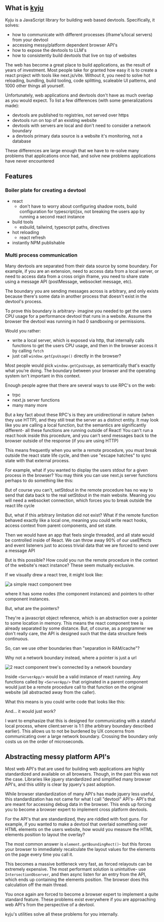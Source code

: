 
## What is [kyju](https://github.com/RobPruzan/kyju)

Kyju is a JavaScript library for building web based devtools. Specifically, it solves:

- how to communicate with different processes (iframe's/local servers) from your devtool
- accessing messy/platform dependent browser API's
- how to expose the devtools to LLM's
- how to consistently build devtools that live on top of websites

The web has become a great place to build applications, as the result of years of investment. Most people take for granted how easy it is to create a react project with tools like next.js/vite. Without it, you need to solve hot reloading, bundling, build tooling, code splitting, scaleable UI patterns, and 1000 other things all yourself.

Unfortunately, web applications and devtools don't have as much overlap as you would expect. To list a few differences (with some generalizations made):

- devtools are published to registries, not served over https
- devtools run on top of an existing website
- devtools with servers are local and don't need to consider a network boundary
- a devtools primary data source is a website it's monitoring, not a database

These differences are large enough that we have to re-solve many problems that applications once had, and solve new problems applications have never encountered

## Features

### Boiler plate for creating a devtool

- react
  - don't have to worry about configuring shadow roots, build configuration for typescript/jsx, not breaking the users app by running a second react instance
- build tools
  - esbuild, tailwind, typescript paths, directives
- hot reloading
  - react refresh
- instantly NPM publishable

### Multi process communication

Many devtools are separated from their data source by some boundary. For example, if you are an extension, need to access data from a local server, or need to access data from a cross origin iframe, you need to share state using a message API (postMessage, websocket message, etc).

The boundary you are sending messages across is arbitrary, and only exists because there's some data in another process that doesn't exist in the devtool's process.

To prove this boundary is arbitrary- imagine you needed to get the users CPU usage for a performance devtool that runs in a website. Assume the browser the devtool was running in had 0 sandboxing or permissions.

Would you rather:

- write a local server, which is exposed via http, that internally calls functions to get the users CPU usage, and then in the browser access it by calling `fetch`
- just call `window.getCpuUsage()` directly in the browser?

Most people would pick `window.getCpuUsage`, as semantically that's exactly what you're doing. The boundary between your browser and the operating system isn't important in this context.

Enough people agree that there are several ways to use RPC's on the web:

- trpc
- next.js server functions
- many many more

But a key fact about these RPC's is they are unidirectional in nature (when they use HTTP), and they still treat the server as a distinct entity. It may look like you are calling a local function, but the semantics are significantly different- all these functions are running outside of React! You can't run a react hook inside this procedure, and you can't send messages back to the browser outside of the response (if you are using HTTP)

This means frequently when you write a remote procedure, you must break outside the react state life cycle, and then use "escape hatches" to sync state with that external process.

For example, what if you wanted to display the users stdout for a given process in the browser? You may think you can use next.js server functions perhaps to do something like this:

<SuspenseEditor
  filePath="./app/blog/(articles)/zenbu-devlog-8/snippets/2.tsx"
  noCheck
/>

But of course you can't, setStdout in the remote procedure has no way to send that data back to the real setStdout in the main website. Meaning you will need a websocket connection, which forces you to break outside the react life cycle

But, what if this arbitrary limitation did not exist? What if the remote function behaved exactly like a local one, meaning you could write react hooks, access context from parent components, and set state.

Then we would have an app that feels single threaded, and all state would be controlled inside of React. We can throw away 90% of our useEffects and event listeners just to access trivial data that we are forced to send over a message API

But is this possible? How could you run the remote procedure in the context of the website's react instance? These seem mutually exclusive.

If we visually drew a react tree, it might look like:

<Image
  src="/devlog/8/pointer.png"
  alt="a simple react component tree"
  width={400}
  height={200}
/>

where it has some nodes (the component instances) and pointers to other component instances.

But, what are the pointers?

They're a javascript object reference, which is an abstraction over a pointer to some location in memory. This means the react component tree is already separated by some distance. But, of course, as a programmer we don't really care, the API is designed such that the data structure feels continuous.

So, can we use other boundaries than "separation in RAM/cache"?

Why not a network boundary instead, where a pointer is just a url

<Image
  src="/devlog/8/network-pointer.png"
  alt="2 react component tree's connected by a network boundary"
  width={400}
  height={200}
/>

Inside `<ServerApp/>` would be a valid instance of react running. Any functions called by `<ServerApp/>` that originated in a parent component would just be a remote procedure call to that function on the original website (all abstracted away from the caller).

What this means is you could write code that looks like this:

<SuspenseEditor
  filePath="./app/blog/(articles)/zenbu-devlog-8/snippets/1.tsx"
  noCheck
/>

And... it would just work?

I want to emphasize that this is designed for communicating with a stateful local process, where client:server is 1:1 (the arbitrary boundary described earlier). This allows us to not be burdened by UX concerns from communicating over a large network boundary. Crossing the boundary only costs us on the order of microseconds.

## Abstracting messy platform API's

Most web API's that are used for building web applications are highly standardized and available on all browsers. Though, in the past this was not the case. Libraries like jquery standardized and simplified many browser API's, and this utility is clear by jquery's past adoption.

While browser standardization of many API's has made jquery less useful, this standardization has not came for what I call "devtool" API's- API's that are meant for accessing debug data in the browser. This ends up forcing you to become a browser expert to implement cross platform devtools.

For the API's that are standardized, they are riddled with foot guns. For example, if you wanted to make a devtool that overlaid something over HTML elements on the users website, how would you measure the HTML elements position to layout the overlay?

The most common answer is `element.getBoundingRect()`- but this forces your browser to immediately recalculate the layout values for the elements on the page every time you call it.

This becomes a massive bottleneck very fast, as forced relayouts can be extremely expensive. The most performant solution is unintuitive- use `IntersectionObserver`, and then async listen for an entry from the API, which ends up containing the elements position. The browser does this calculation off the main thread.

You once again are forced to become a browser expert to implement a quite standard feature. These problems exist everywhere if you are approaching web API's from the perspective of a devtool.

kyju's utilities solve all these problems for you internally.

